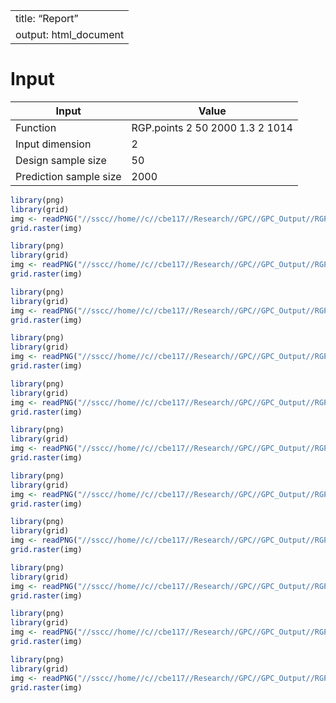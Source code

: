 
---
title: "Report"
output: html_document
---


# Input

Input | Value
------------------- | ----------------
Function |  RGP.points 2 50 2000 1.3 2 1014
Input dimension |  2
Design sample size |  50
Prediction sample size |  2000

```r
library(png)
library(grid)
img <- readPNG("//sscc//home//c//cbe117//Research//GPC//GPC_Output//RGPP2_D2_B1.3//RGPP2_D2_B1.3_D2_SS50_PS2000_R5//Plots//RMSE_stripchart.png")
grid.raster(img)
  ```

```r
library(png)
library(grid)
img <- readPNG("//sscc//home//c//cbe117//Research//GPC//GPC_Output//RGPP2_D2_B1.3//RGPP2_D2_B1.3_D2_SS50_PS2000_R5//Plots//PRMSE_stripchart.png")
grid.raster(img)
  ```

```r
library(png)
library(grid)
img <- readPNG("//sscc//home//c//cbe117//Research//GPC//GPC_Output//RGPP2_D2_B1.3//RGPP2_D2_B1.3_D2_SS50_PS2000_R5//Plots//RMSE_by_PRMSE_stripchart.png")
grid.raster(img)
  ```

```r
library(png)
library(grid)
img <- readPNG("//sscc//home//c//cbe117//Research//GPC//GPC_Output//RGPP2_D2_B1.3//RGPP2_D2_B1.3_D2_SS50_PS2000_R5//Plots//RMSE_on_PRMSE_stripchart.png")
grid.raster(img)
  ```

```r
library(png)
library(grid)
img <- readPNG("//sscc//home//c//cbe117//Research//GPC//GPC_Output//RGPP2_D2_B1.3//RGPP2_D2_B1.3_D2_SS50_PS2000_R5//Plots//RMSE_on_PRMSE_over_LM_stripchart.png")
grid.raster(img)
  ```

```r
library(png)
library(grid)
img <- readPNG("//sscc//home//c//cbe117//Research//GPC//GPC_Output//RGPP2_D2_B1.3//RGPP2_D2_B1.3_D2_SS50_PS2000_R5//Plots//RMSE_on_PRMSE_over_LM_stripchart_outlier.png")
grid.raster(img)
  ```

```r
library(png)
library(grid)
img <- readPNG("//sscc//home//c//cbe117//Research//GPC//GPC_Output//RGPP2_D2_B1.3//RGPP2_D2_B1.3_D2_SS50_PS2000_R5//Plots//RMSE_on_PRMSE_over_LM_stripchart_log.png")
grid.raster(img)
  ```

```r
library(png)
library(grid)
img <- readPNG("//sscc//home//c//cbe117//Research//GPC//GPC_Output//RGPP2_D2_B1.3//RGPP2_D2_B1.3_D2_SS50_PS2000_R5//Plots//RMSE_on_PRMSE_over_QM_stripchart.png")
grid.raster(img)
  ```

```r
library(png)
library(grid)
img <- readPNG("//sscc//home//c//cbe117//Research//GPC//GPC_Output//RGPP2_D2_B1.3//RGPP2_D2_B1.3_D2_SS50_PS2000_R5//Plots//RMSE_scatter.png")
grid.raster(img)
  ```

```r
library(png)
library(grid)
img <- readPNG("//sscc//home//c//cbe117//Research//GPC//GPC_Output//RGPP2_D2_B1.3//RGPP2_D2_B1.3_D2_SS50_PS2000_R5//Plots//R2_stripchart.png")
grid.raster(img)
  ```

```r
library(png)
library(grid)
img <- readPNG("//sscc//home//c//cbe117//Research//GPC//GPC_Output//RGPP2_D2_B1.3//RGPP2_D2_B1.3_D2_SS50_PS2000_R5//Plots//RunTimes.png")
grid.raster(img)
  ```
